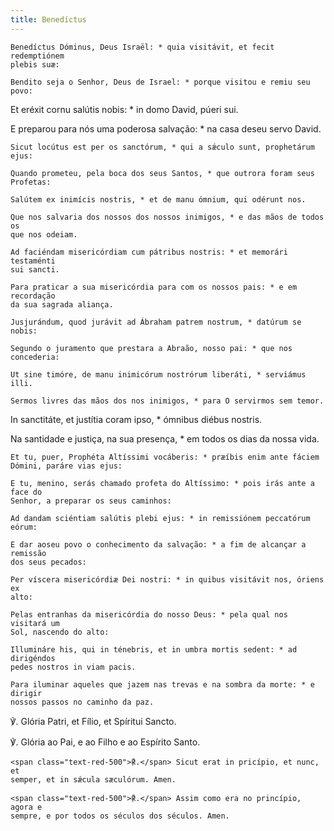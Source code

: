 ```yaml
---
title: Benedíctus
---
```


<div class="side-by-side not-content">

    Benedíctus Dóminus, Deus Israël: * quia visitávit, et fecit redemptiónem
    plebis suæ:

    Bendito seja o Senhor, Deus de Israel: * porque visitou e remiu seu povo:
  </span>

Et eréxit cornu salútis nobis: * in domo David, púeri sui.

  <span>
    E preparou para nós uma poderosa salvação: * na casa deseu servo David.

    Sicut locútus est per os sanctórum, * qui a sǽculo sunt, prophetárum ejus:

    Quando prometeu, pela boca dos seus Santos, * que outrora foram seus
    Profetas:

    Salútem ex inimícis nostris, * et de manu ómnium, qui odérunt nos.

    Que nos salvaria dos nossos dos nossos inimigos, * e das mãos de todos os
    que nos odeiam.

    Ad faciéndam misericórdiam cum pátribus nostris: * et memorári testaménti
    sui sancti.

    Para praticar a sua misericórdia para com os nossos pais: * e em recordação
    da sua sagrada aliança.

    Jusjurándum, quod jurávit ad Ábraham patrem nostrum, * datúrum se nobis:

    Segundo o juramento que prestara a Abraão, nosso pai: * que nos concederia:

    Ut sine timóre, de manu inimicórum nostrórum liberáti, * serviámus illi.

    Sermos livres das mãos dos nos inimigos, * para O servirmos sem temor.
  </span>

In sanctitáte, et justítia coram ipso, * ómnibus diébus nostris.

  <span>
    Na santidade e justiça, na sua presença, * em todos os dias da nossa vida.

    Et tu, puer, Prophéta Altíssimi vocáberis: * præíbis enim ante fáciem
    Dómini, paráre vias ejus:

    E tu, menino, serás chamado profeta do Altíssimo: * pois irás ante a face do
    Senhor, a preparar os seus caminhos:

    Ad dandam sciéntiam salútis plebi ejus: * in remissiónem peccatórum eórum:

    E dar aoseu povo o conhecimento da salvação: * a fim de alcançar a remissão
    dos seus pecados:

    Per víscera misericórdiæ Dei nostri: * in quibus visitávit nos, óriens ex
    alto:

    Pelas entranhas da misericórdia do nosso Deus: * pela qual nos visitará um
    Sol, nascendo do alto:

    Illumináre his, qui in ténebris, et in umbra mortis sedent: * ad dirigéndos
    pedes nostros in viam pacis.

    Para iluminar aqueles que jazem nas trevas e na sombra da morte: * e dirigir
    nossos passos no caminho da paz.
  </span>

℣. Glória Patri, et Fílio, et Spíritui Sancto.

℣. Glória ao Pai, e ao Filho e ao Espírito Santo.

    <span class="text-red-500">℟.</span> Sicut erat in pricípio, et nunc, et
    semper, et in sǽcula sæculórum. Amen.

    <span class="text-red-500">℟.</span> Assim como era no princípio, agora e
    sempre, e por todos os séculos dos séculos. Amen.

</div>
